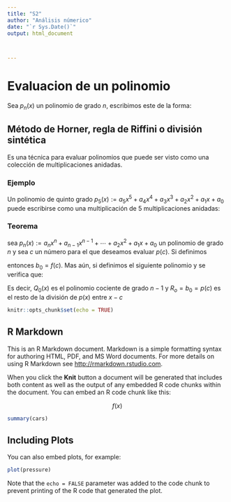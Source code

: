 ```yaml
---
title: "S2"
author: "Análisis númerico"
date: "`r Sys.Date()`"
output: html_document



---
```


# Evaluacion de  un polinomio


Sea $p_n(x)$ un polinomio de grado $n$, escribimos este de la forma:
\begin{equation}
p_n(x):= a_n x^n + a_{n-1}x^{n-1} +\cdots + a_2x^2 + a_{1}x + a_0
\end{equation}

## Método de  Horner, regla de Riffini o división sintética 

Es una técnica  para evaluar polinomios que puede ser visto como una colección 
de multiplicaciones anidadas.


### Ejemplo

Un polinomio de quinto grado $p_5(x):= a_5 x^5 +  a_4x^4 + a_3 x^3+ a_2x^2 + a_{1}x + a_0$ 
puede escribirse como una multiplicación de 5  multiplicaciones anidadas:

\begin{equation}
p_n(x):= ((( a_5 x + a_4x)x + a_3)x + a_2)x +a_1)x + a_0
\end{equation}


### Teorema

sea $p_n(x):= a_n x^n + a_{n-1}x^{n-1} +\cdots + a_2x^2 + a_{1}x + a_0$ 
un polinomio de grado $n$ y sea $c$ un número para el que 
deseamos evaluar $p(c)$. Si definimos 
\begin{align*}
b_n &:= a_n\\
b_{k} &:= a_k + cb_{k+1}, \text{ para } k=n-1,n-2,\ldots, 2,1,0
\end{align*}

entonces $b_0= f(c)$. Mas aún, si definimos el siguiente polinomio
\begin{equation}
Q_o(x):= b_n x^n + b_{n-1}x^{n-1} +\cdots + b_2x^2 + b_{1}x + b_0
\end{equation}
 y 
\begin{equation}
R_0 = b_0
\end{equation}
se verifica que:

\begin{equation}
p(x)= (x-c)Q_o(x)+ R_o
\end{equation}

Es decir, $Q_0(x)$ es el polinomio cociente de grado $n-1$  y $R_o= b_0= p(c)$  es el resto de la división
 de $p(x)$ entre $x-c$
 



 


```r
knitr::opts_chunk$set(echo = TRUE)
```

## R Markdown

This is an R Markdown document. Markdown is a simple formatting syntax for authoring HTML, PDF, and MS Word documents. For more details on using R Markdown see <http://rmarkdown.rstudio.com>.

When you click the **Knit** button a document will be generated that includes both content as well as the output of any embedded R code chunks within the document. You can embed an R code chunk like this:


$$f(x)$$

```r
summary(cars)
```

## Including Plots

You can also embed plots, for example:

```r
plot(pressure)
```

Note that the `echo = FALSE` parameter was added to the code chunk to prevent printing of the R code that generated the plot.
